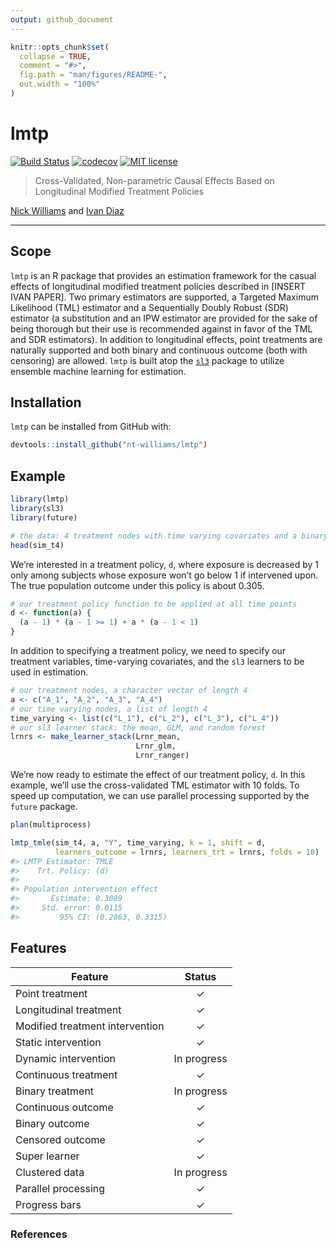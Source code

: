 ```yaml
---
output: github_document
---
```


<!-- README.md is generated from README.Rmd. Please edit that file -->

```r
knitr::opts_chunk$set(
  collapse = TRUE,
  comment = "#>",
  fig.path = "man/figures/README-",
  out.width = "100%"
)
```

# lmtp

<!-- badges: start -->
[![Build Status](https://travis-ci.com/nt-williams/lmtp.svg?token=DA4a53nWMx6q9LisKdRD&branch=master)](https://travis-ci.com/nt-williams/lmtp)
[![codecov](https://codecov.io/gh/nt-williams/lmtp/branch/master/graph/badge.svg?token=TFQNTischL)](https://codecov.io/gh/nt-williams/lmtp)
[![MIT license](http://img.shields.io/badge/license-MIT-brightgreen.svg)](http://opensource.org/licenses/MIT)
<!-- badges: end -->

> Cross-Validated, Non-parametric Causal Effects Based on Longitudinal Modified Treatment Policies

[Nick Williams](https://nicholastwilliams.com) and [Ivan Diaz](https://idiaz.xyz)

---

## Scope

`lmtp` is an R package that provides an estimation framework for the casual effects of longitudinal modified treatment policies described in [INSERT IVAN PAPER]. Two primary estimators are supported, a Targeted Maximum Likelihood (TML) estimator and a Sequentially Doubly Robust (SDR) estimator (a substitution and an IPW estimator are provided for the sake of being thorough but their use is recommended against in favor of the TML and SDR estimators). In addition to longitudinal effects, point treatments are naturally supported and both binary and continuous outcome (both with censoring) are allowed. `lmtp` is built atop the [`sl3`](https://github.com/tlverse/sl3) package to utilize ensemble machine learning for estimation. 

## Installation

`lmtp` can be installed from GitHub with: 

```r
devtools::install_github("nt-williams/lmtp")
```

## Example

```r
library(lmtp)
library(sl3)
library(future)

# the data: 4 treatment nodes with time varying covariates and a binary outcome
head(sim_t4)
```

We're interested in a treatment policy, `d`, where exposure is decreased by 1 only among subjects whose exposure won't go below 1 if intervened upon. The true population outcome under this policy is about 0.305.

```r
# our treatment policy function to be applied at all time points
d <- function(a) {
  (a - 1) * (a - 1 >= 1) + a * (a - 1 < 1)
}
```

In addition to specifying a treatment policy, we need to specify our treatment variables, time-varying covariates, and the `sl3` learners to be used in estimation.

```r
# our treatment nodes, a character vector of length 4
a <- c("A_1", "A_2", "A_3", "A_4")
# our time varying nodes, a list of length 4
time_varying <- list(c("L_1"), c("L_2"), c("L_3"), c("L_4"))
# our sl3 learner stack: the mean, GLM, and random forest
lrnrs <- make_learner_stack(Lrnr_mean, 
                            Lrnr_glm, 
                            Lrnr_ranger)
```

We're now ready to estimate the effect of our treatment policy, `d`. In this example, we'll use the cross-validated TML estimator with 10 folds. To speed up computation, we can use parallel processing supported by the `future` package.

```r
plan(multiprocess)

lmtp_tmle(sim_t4, a, "Y", time_varying, k = 1, shift = d, 
          learners_outcome = lrnrs, learners_trt = lrnrs, folds = 10)
#> LMTP Estimator: TMLE
#>    Trt. Policy: (d)
#> 
#> Population intervention effect
#>       Estimate: 0.3089
#>     Std. error: 0.0115
#>         95% CI: (0.2863, 0.3315)
```

## Features

| Feature                         |    Status   |
|---------------------------------|:-----------:|
| Point treatment                 |   &check;   |
| Longitudinal treatment          |   &check;   |
| Modified treatment intervention |   &check;   |
| Static intervention             |   &check;   |
| Dynamic intervention            | In progress |
| Continuous treatment            |   &check;   |
| Binary treatment                | In progress |
| Continuous outcome              |   &check;   |
| Binary outcome                  |   &check;   |
| Censored outcome                |   &check;   |
| Super learner                   |   &check;   |
| Clustered data                  | In progress |
| Parallel processing             |   &check;   |
| Progress bars                   |   &check;   |

### References


